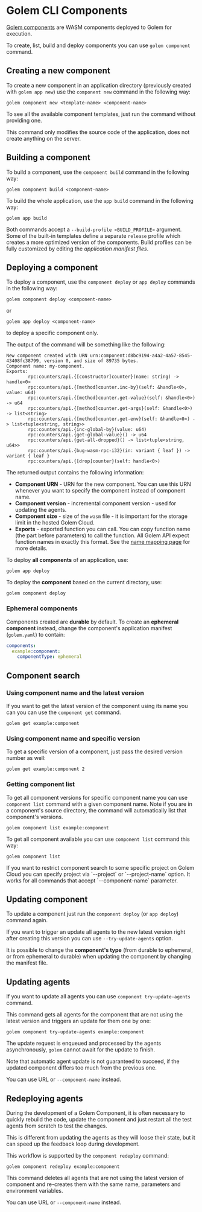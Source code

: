 
# Golem CLI Components

[Golem components](/concepts/components) are WASM components deployed to Golem for execution.

To create, list, build and deploy components you can use `golem component` command.

## Creating a new component

To create a new component in an application directory (previously created with `golem app new`) use the `component new` command in the following way:

```shell copy
golem component new <template-name> <component-name>
```

To see all the available component templates, just run the command without providing one.

This command only modifies the source code of the application, does not create anything on the server.

## Building a component

To build a component, use the `component build` command in the following way:

```shell copy
golem component build <component-name>
```

To build the whole application, use the `app build` command in the following way:

```shell copy
golem app build
```

Both commands accept a `--build-profile <BUILD_PROFILE>` argument. Some of the built-in templates define a separate `release` profile which creates a more optimized version of the components. Build profiles can be fully customized by editing the _application manifest files_.

## Deploying a component

To deploy a component, use the `component deploy` or `app deploy` commands in the following way:

```shell copy
golem component deploy <component-name>
```
or

```shell copy
golem app deploy <component-name>
```

to deploy a specific component only.

The output of the command will be something like the following:
```
New component created with URN urn:component:d8bc9194-a4a2-4a57-8545-43408fc38799, version 0, and size of 89735 bytes.
Component name: my-component.
Exports:
        rpc:counters/api.{[constructor]counter}(name: string) -> handle<0>
        rpc:counters/api.{[method]counter.inc-by}(self: &handle<0>, value: u64)
        rpc:counters/api.{[method]counter.get-value}(self: &handle<0>) -> u64
        rpc:counters/api.{[method]counter.get-args}(self: &handle<0>) -> list<string>
        rpc:counters/api.{[method]counter.get-env}(self: &handle<0>) -> list<tuple<string, string>>
        rpc:counters/api.{inc-global-by}(value: u64)
        rpc:counters/api.{get-global-value}() -> u64
        rpc:counters/api.{get-all-dropped}() -> list<tuple<string, u64>>
        rpc:counters/api.{bug-wasm-rpc-i32}(in: variant { leaf }) -> variant { leaf }
        rpc:counters/api.{[drop]counter}(self: handle<0>)
```

The returned output contains the following information:

- **Component URN** - URN for the new component. You can use this URN whenever you want to specify the component instead of component name.
- **Component version** - incremental component version - used for updating the agents.
- **Component size** - size of the `wasm` file - it is important for the storage limit in the hosted Golem Cloud.
- **Exports** - exported function you can call. You can copy function name (the part before parameters) to call the function. All Golem API expect function names in exactly this format. See the [name mapping page](/name-mapping) for more details.

To deploy **all components** of an application, use:

```shell copy
golem app deploy
```

To deploy the **component** based on the current directory, use:

```shell copy
golem component deploy
```

### Ephemeral components

Components created are **durable** by default. To create an **ephemeral component** instead, change the component's application manifest (`golem.yaml`) to contain:

```yaml
components:
  example:component:
    componentType: ephemeral
```

## Component search

### Using component name and the latest version

If you want to get the latest version of the component using its name you can you can use the `component get` command.

```shell copy
golem get example:component
```

### Using component name and specific version

To get a specific version of a component, just pass the desired version number as well:

```shell copy
golem get example:component 2
```

### Getting component list

To get all component versions for specific component name you can use `component list` command with a given component name. Note if you are in a component's source directory, the command will automatically list that component's versions.

```shell copy
golem component list example:component
```

To get all component available you can use `component list` command this way:

```shell copy
golem component list
```

<Callout>
  If you want to restrict component search to some specific project on Golem Cloud you can specify
  project via `--project` or `--project-name` option. It works for all commands that accept
  `--component-name` parameter.
</Callout>

## Updating component

To update a component just run the `component deploy` (or `app deploy`) command again.

If you want to trigger an update all agents to the new latest version right after creating this version you can use `--try-update-agents` option.

It is possible to change the **component's type** (from durable to ephemeral, or from ephemeral to durable) when
updating the component by changing the manifest file.

## Updating agents

If you want to update all agents you can use `component try-update-agents` command.

This command gets all agents for the component that are not using the latest version and triggers an update for them one by one:

```shell copy
golem component try-update-agents example:component
```

The update request is enqueued and processed by the agents asynchronously, `golem` cannot await for the update to finish.

<Callout type="warning">
  Note that automatic agent update is not guaranteed to succeed, if the updated component differs
  too much from the previous one.
</Callout>

<Callout>You can use URL or `--component-name` instead.</Callout>

## Redeploying agents

During the development of a Golem Component, it is often necessary to quickly rebuild the code, update the component and just restart all the test agents from scratch to test the changes.

This is different from updating the agents as they will loose their state, but it can speed up the feedback loop during development.

This workflow is supported by the `component redeploy` command:

```shell copy
golem component redeploy example:component
```

This command deletes all agents that are not using the latest version of component and re-creates them with the same name, parameters and environment variables.

<Callout>You can use URL or `--component-name` instead.</Callout>
